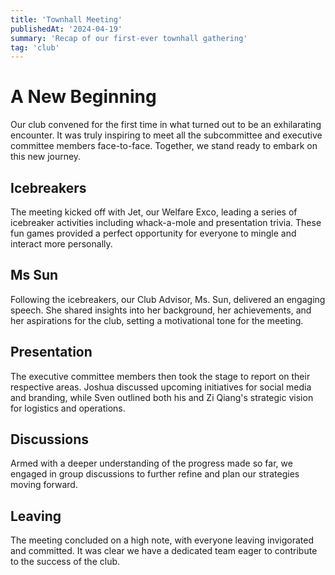 ```yaml
---
title: 'Townhall Meeting'
publishedAt: '2024-04-19'
summary: 'Recap of our first-ever townhall gathering'
tag: 'club'
---
```


# A New Beginning
Our club convened for the first time in what turned out to be an exhilarating encounter. It was truly inspiring to meet all the subcommittee and executive committee members face-to-face. Together, we stand ready to embark on this new journey.

## Icebreakers
The meeting kicked off with Jet, our Welfare Exco, leading a series of icebreaker activities including whack-a-mole and presentation trivia. These fun games provided a perfect opportunity for everyone to mingle and interact more personally.


## Ms Sun
Following the icebreakers, our Club Advisor, Ms. Sun, delivered an engaging speech. She shared insights into her background, her achievements, and her aspirations for the club, setting a motivational tone for the meeting.


## Presentation
The executive committee members then took the stage to report on their respective areas. Joshua discussed upcoming initiatives for social media and branding, while Sven outlined both his and Zi Qiang's strategic vision for logistics and operations.


## Discussions
Armed with a deeper understanding of the progress made so far, we engaged in group discussions to further refine and plan our strategies moving forward.

## Leaving
The meeting concluded on a high note, with everyone leaving invigorated and committed. It was clear we have a dedicated team eager to contribute to the success of the club.
